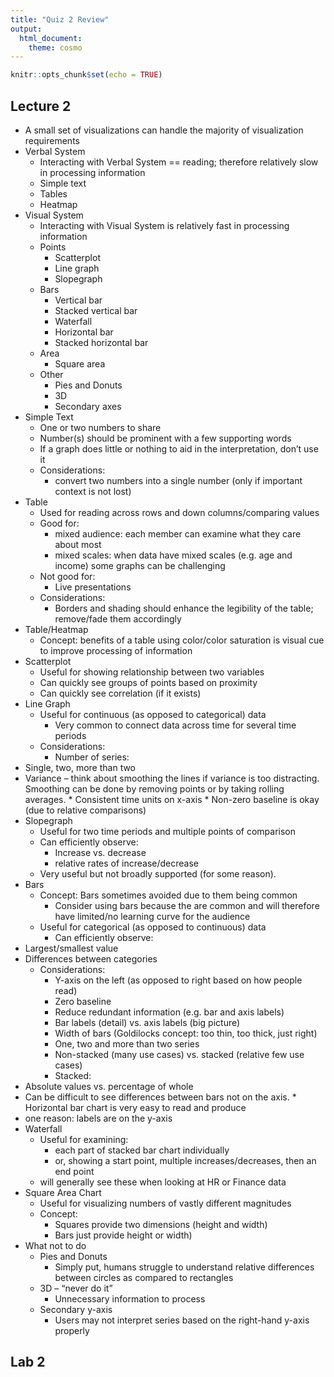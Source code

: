```yaml
---
title: "Quiz 2 Review"
output: 
  html_document: 
    theme: cosmo
---
```


```r
knitr::opts_chunk$set(echo = TRUE)
```


## Lecture 2
		
* A small set of visualizations can handle the majority of visualization requirements
* Verbal System
	* Interacting with Verbal System == reading; therefore relatively slow in processing information
	* Simple text
	* Tables
	* Heatmap
* Visual System
	* Interacting with Visual System is relatively fast in processing information
	* Points
		* Scatterplot
		* Line graph
		* Slopegraph
	* Bars
		* Vertical bar
		* Stacked vertical bar	
		* Waterfall
		* Horizontal bar
		* Stacked horizontal bar
	* Area
		* Square area
	* Other
		* Pies and Donuts
		* 3D
		* Secondary axes
* Simple Text
	* One or two numbers to share
	* Number(s) should be prominent with a few supporting words
	* If a graph does little or nothing to aid in the interpretation, don’t use it
	* Considerations:
		* convert two numbers into a single number (only if important context is not lost)
* Table
	* Used for reading across rows and down columns/comparing values
	* Good for:
		* mixed audience: each member can examine what they care about most
		* mixed scales: when data have mixed scales (e.g. age and income) some graphs can be challenging
	* Not good for:
		* Live presentations
	* Considerations:
		* Borders and shading should enhance the legibility of the table; remove/fade them accordingly
* Table/Heatmap
	* Concept: benefits of a table using color/color saturation is visual cue to improve processing of information
* Scatterplot
	* Useful for showing relationship between two variables
	* Can quickly see groups of points based on proximity
	* Can quickly see correlation (if it exists)
* Line Graph
	* Useful for continuous (as opposed to categorical) data
		* Very common to connect data across  time for several time periods
	* Considerations:
		* Number of series:
* Single, two, more than two
* Variance – think about smoothing the lines if variance is too distracting. Smoothing can be done by removing points or by taking rolling averages.
		* Consistent time units on x-axis
		* Non-zero baseline is okay (due to relative comparisons)
* Slopegraph
	* Useful for two time periods and multiple points of comparison
	* Can efficiently observe:
		* Increase vs. decrease
		* relative rates of increase/decrease
	* Very useful but not broadly supported (for some reason).
* Bars
	* Concept: Bars sometimes avoided due to them being common
		* Consider using bars because the are common and will therefore have limited/no learning curve for the audience
	* Useful for categorical (as opposed to continuous) data
		* Can efficiently observe:
* Largest/smallest value
* Differences between categories
	* Considerations:
		* Y-axis on the left (as opposed to right based on how people read)
		* Zero baseline
		* Reduce redundant information (e.g. bar and axis labels)
		* Bar labels (detail) vs. axis labels (big picture)
		* Width of bars (Goldilocks concept: too thin, too thick, just right)
		* One, two and more than two series
		* Non-stacked (many use cases) vs. stacked (relative few use cases)
		* Stacked:
* Absolute values vs. percentage of whole
* Can be difficult to see differences between bars not on the axis.
		* Horizontal bar chart is very easy to read and produce
* one reason: labels are on the y-axis
* Waterfall
	* Useful for examining:
		* each part of stacked bar chart individually
		* or, showing a start point, multiple increases/decreases, then an end point
	* will generally see these when looking at HR or Finance data
* Square Area Chart
	* Useful for visualizing numbers of vastly different magnitudes
	* Concept:
		* Squares provide two dimensions (height and width)
		* Bars just provide height or width)
* What not to do 
	* Pies and Donuts
		* Simply put, humans struggle to understand relative differences between circles as compared to rectangles
	* 3D – “never do it”
		* Unnecessary information to process
	* Secondary y-axis
		* Users may not interpret series based on the right-hand y-axis properly

## Lab 2

